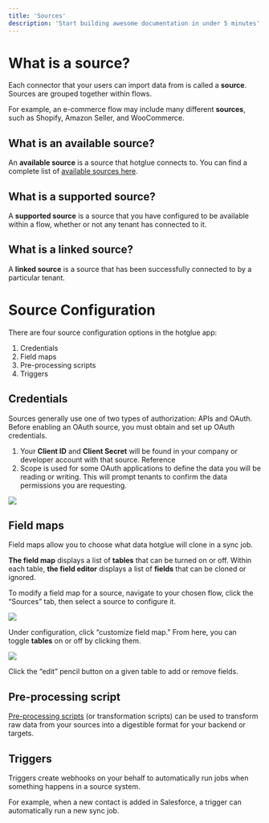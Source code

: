 ```yaml
---
title: 'Sources'
description: 'Start building awesome documentation in under 5 minutes'
---
```


# What is a source?

Each connector that your users can import data from is called a **source**. Sources are grouped together within flows.

For example, an e-commerce flow may include many different **sources**, such as Shopify, Amazon Seller, and WooCommerce.

## What is an available source?

An **available source** is a source that hotglue connects to. You can find a complete list of [available sources here](https://hotglue.com/connectors).

## What is a supported source?

A **supported source** is a source that you have configured to be available within a flow, whether or not any tenant has connected to it.

## What is a linked source?

A **linked source** is a source that has been successfully connected to by a particular tenant.

# Source Configuration

There are four source configuration options in the hotglue app:

1.  Credentials
2.  Field maps
3.  Pre-processing scripts
4.  Triggers

## Credentials

Sources generally use one of two types of authorization: APIs and OAuth. Before enabling an OAuth source, you must obtain and set up OAuth credentials.

1.  Your **Client ID** and **Client Secret** will be found in your company or developer account with that source. Reference
2.  Scope is used for some OAuth applications to define the data you will be reading or writing. This will prompt tenants to confirm the data permissions you are requesting.

![](https://files.readme.io/3b50c42-Hotglue-Oauth-API-Credentials.png)

## Field maps

Field maps allow you to choose what data hotglue will clone in a sync job.

**The field map** displays a list of **tables** that can be turned on or off. Within each table, **the field editor** displays a list of **fields** that can be cloned or ignored.

To modify a field map for a source, navigate to your chosen flow, click the “Sources” tab, then select a source to configure it.

![](https://files.readme.io/26fbbb6-Screen_Shot_2022-11-30_at_12.28.07_PM.png)

Under configuration, click “customize field map.” From here, you can toggle **tables** on or off by clicking them.

![](https://files.readme.io/6998ef5-Screen_Shot_2022-11-30_at_12.27.32_PM.png)

Click the “edit” pencil button on a given table to add or remove fields.

## Pre-processing script

[Pre-processing scripts](https://docs.hotglue.com/docs/transformations-overview) (or transformation scripts) can be used to transform raw data from your sources into a digestible format for your backend or targets.

## Triggers

Triggers create webhooks on your behalf to automatically run jobs when something happens in a source system.

For example, when a new contact is added in Salesforce, a trigger can automatically run a new sync job.
